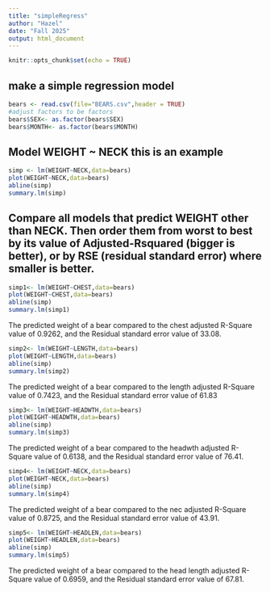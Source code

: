 ```yaml
---
title: "simpleRegress"
author: "Hazel"
date: "Fall 2025"
output: html_document
---
```


```r
knitr::opts_chunk$set(echo = TRUE)
```

## make a simple regression model

```r
bears <- read.csv(file="BEARS.csv",header = TRUE)
#adjust factors to be factors
bears$SEX<- as.factor(bears$SEX)
bears$MONTH<- as.factor(bears$MONTH)
```

## Model WEIGHT ~ NECK  this is an example  

```r
simp <- lm(WEIGHT~NECK,data=bears)
plot(WEIGHT~NECK,data=bears)
abline(simp)
summary.lm(simp)
```


## Compare all models that predict WEIGHT other than NECK. Then order them from worst to best by its value of Adjusted-Rsquared (bigger is better), or by RSE (residual standard error) where smaller is better. 





```r
simp1<- lm(WEIGHT~CHEST,data=bears)
plot(WEIGHT~CHEST,data=bears)
abline(simp)
summary.lm(simp1)
```


The predicted weight of a bear compared to the chest adjusted R-Square value of 0.9262, and the Residual standard error value of 33.08.



```r
simp2<- lm(WEIGHT~LENGTH,data=bears)
plot(WEIGHT~LENGTH,data=bears)
abline(simp)
summary.lm(simp2)
```


The predicted weight of a bear compared to the length adjusted R-Square value of 0.7423, and the Residual standard error value of 61.83





```r
simp3<- lm(WEIGHT~HEADWTH,data=bears)
plot(WEIGHT~HEADWTH,data=bears)
abline(simp)
summary.lm(simp3)
```


The predicted weight of a bear compared to the headwth adjusted R-Square value of 0.6138, and the Residual standard error value of 76.41.



```r
simp4<- lm(WEIGHT~NECK,data=bears)
plot(WEIGHT~NECK,data=bears)
abline(simp)
summary.lm(simp4)
```
The predicted weight of a bear compared to the nec adjusted R-Square value of 0.8725, and the Residual standard error value of 43.91.




```r
simp5<- lm(WEIGHT~HEADLEN,data=bears)
plot(WEIGHT~HEADLEN,data=bears)
abline(simp)
summary.lm(simp5)
```
The predicted weight of a bear compared to the head length adjusted R-Square value of 0.6959, and the Residual standard error value of 67.81.



